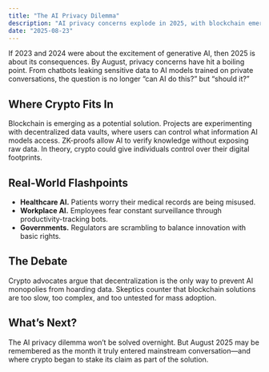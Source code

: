 ```yaml
---
title: "The AI Privacy Dilemma"
description: "AI privacy concerns explode in 2025, with blockchain emerging as a possible safeguard."
date: "2025-08-23"
---
```


If 2023 and 2024 were about the excitement of generative AI, then 2025 is about its consequences. By August, privacy concerns have hit a boiling point. From chatbots leaking sensitive data to AI models trained on private conversations, the question is no longer “can AI do this?” but “should it?”

## Where Crypto Fits In

Blockchain is emerging as a potential solution. Projects are experimenting with decentralized data vaults, where users can control what information AI models access. ZK-proofs allow AI to verify knowledge without exposing raw data. In theory, crypto could give individuals control over their digital footprints.

## Real-World Flashpoints

- **Healthcare AI.** Patients worry their medical records are being misused.  
- **Workplace AI.** Employees fear constant surveillance through productivity-tracking bots.  
- **Governments.** Regulators are scrambling to balance innovation with basic rights.  

## The Debate

Crypto advocates argue that decentralization is the only way to prevent AI monopolies from hoarding data. Skeptics counter that blockchain solutions are too slow, too complex, and too untested for mass adoption.

## What’s Next?

The AI privacy dilemma won’t be solved overnight. But August 2025 may be remembered as the month it truly entered mainstream conversation—and where crypto began to stake its claim as part of the solution.